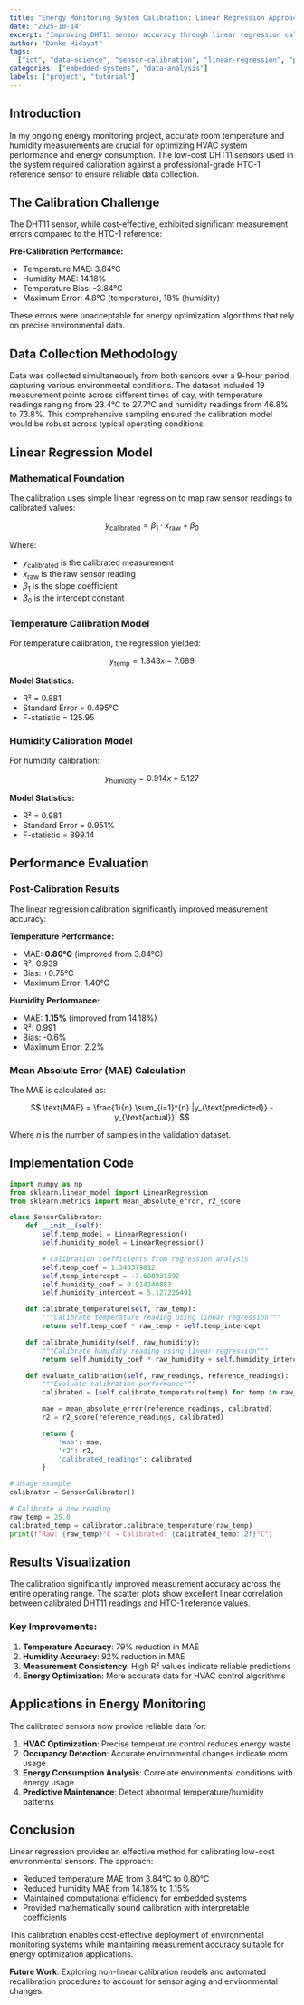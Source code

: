 ```yaml
---
title: "Energy Monitoring System Calibration: Linear Regression Approach for Sensor Accuracy"
date: "2025-10-14"
excerpt: "Improving DHT11 sensor accuracy through linear regression calibration against HTC-1 reference measurements, achieving 0.8°C MAE in temperature and 1.15% MAE in humidity readings."
author: "Danke Hidayat"
tags:
  ["iot", "data-science", "sensor-calibration", "linear-regression", "python"]
categories: ["embedded-systems", "data-analysis"]
labels: ["project", "tutorial"]
---
```


## Introduction

In my ongoing energy monitoring project, accurate room temperature and humidity measurements are crucial for optimizing HVAC system performance and energy consumption. The low-cost DHT11 sensors used in the system required calibration against a professional-grade HTC-1 reference sensor to ensure reliable data collection.

## The Calibration Challenge

The DHT11 sensor, while cost-effective, exhibited significant measurement errors compared to the HTC-1 reference:

**Pre-Calibration Performance:**

- Temperature MAE: 3.84°C
- Humidity MAE: 14.18%
- Temperature Bias: -3.84°C
- Maximum Error: 4.8°C (temperature), 18% (humidity)

These errors were unacceptable for energy optimization algorithms that rely on precise environmental data.

## Data Collection Methodology

Data was collected simultaneously from both sensors over a 9-hour period, capturing various environmental conditions. The dataset included 19 measurement points across different times of day, with temperature readings ranging from 23.4°C to 27.7°C and humidity readings from 46.8% to 73.8%. This comprehensive sampling ensured the calibration model would be robust across typical operating conditions.

## Linear Regression Model

### Mathematical Foundation

The calibration uses simple linear regression to map raw sensor readings to calibrated values:

$$
y_{\text{calibrated}} = \beta_1 \cdot x_{\text{raw}} + \beta_0
$$

Where:

- $y_{\text{calibrated}}$ is the calibrated measurement
- $x_{\text{raw}}$ is the raw sensor reading
- $\beta_1$ is the slope coefficient
- $\beta_0$ is the intercept constant

### Temperature Calibration Model

For temperature calibration, the regression yielded:

$$
y_{\text{temp}} = 1.343x - 7.689
$$

**Model Statistics:**

- R² = 0.881
- Standard Error = 0.495°C
- F-statistic = 125.95

### Humidity Calibration Model

For humidity calibration:

$$
y_{\text{humidity}} = 0.914x + 5.127
$$

**Model Statistics:**

- R² = 0.981
- Standard Error = 0.951%
- F-statistic = 899.14

## Performance Evaluation

### Post-Calibration Results

The linear regression calibration significantly improved measurement accuracy:

**Temperature Performance:**

- MAE: **0.80°C** (improved from 3.84°C)
- R²: 0.939
- Bias: +0.75°C
- Maximum Error: 1.40°C

**Humidity Performance:**

- MAE: **1.15%** (improved from 14.18%)
- R²: 0.991
- Bias: -0.6%
- Maximum Error: 2.2%

### Mean Absolute Error (MAE) Calculation

The MAE is calculated as:

$$
\text{MAE} = \frac{1}{n} \sum_{i=1}^{n} |y_{\text{predicted}} - y_{\text{actual}}|
$$

Where $n$ is the number of samples in the validation dataset.

## Implementation Code

```python
import numpy as np
from sklearn.linear_model import LinearRegression
from sklearn.metrics import mean_absolute_error, r2_score

class SensorCalibrator:
    def __init__(self):
        self.temp_model = LinearRegression()
        self.humidity_model = LinearRegression()

        # Calibration coefficients from regression analysis
        self.temp_coef = 1.343379812
        self.temp_intercept = -7.688931392
        self.humidity_coef = 0.914240883
        self.humidity_intercept = 5.127226491

    def calibrate_temperature(self, raw_temp):
        """Calibrate temperature reading using linear regression"""
        return self.temp_coef * raw_temp + self.temp_intercept

    def calibrate_humidity(self, raw_humidity):
        """Calibrate humidity reading using linear regression"""
        return self.humidity_coef * raw_humidity + self.humidity_intercept

    def evaluate_calibration(self, raw_readings, reference_readings):
        """Evaluate calibration performance"""
        calibrated = [self.calibrate_temperature(temp) for temp in raw_readings]

        mae = mean_absolute_error(reference_readings, calibrated)
        r2 = r2_score(reference_readings, calibrated)

        return {
            'mae': mae,
            'r2': r2,
            'calibrated_readings': calibrated
        }

# Usage example
calibrator = SensorCalibrator()

# Calibrate a new reading
raw_temp = 25.0
calibrated_temp = calibrator.calibrate_temperature(raw_temp)
print(f"Raw: {raw_temp}°C → Calibrated: {calibrated_temp:.2f}°C")
```

## Results Visualization

The calibration significantly improved measurement accuracy across the entire operating range. The scatter plots show excellent linear correlation between calibrated DHT11 readings and HTC-1 reference values.

### Key Improvements:

1. **Temperature Accuracy**: 79% reduction in MAE
2. **Humidity Accuracy**: 92% reduction in MAE
3. **Measurement Consistency**: High R² values indicate reliable predictions
4. **Energy Optimization**: More accurate data for HVAC control algorithms

## Applications in Energy Monitoring

The calibrated sensors now provide reliable data for:

1. **HVAC Optimization**: Precise temperature control reduces energy waste
2. **Occupancy Detection**: Accurate environmental changes indicate room usage
3. **Energy Consumption Analysis**: Correlate environmental conditions with energy usage
4. **Predictive Maintenance**: Detect abnormal temperature/humidity patterns

## Conclusion

Linear regression provides an effective method for calibrating low-cost environmental sensors. The approach:

- Reduced temperature MAE from 3.84°C to 0.80°C
- Reduced humidity MAE from 14.18% to 1.15%
- Maintained computational efficiency for embedded systems
- Provided mathematically sound calibration with interpretable coefficients

This calibration enables cost-effective deployment of environmental monitoring systems while maintaining measurement accuracy suitable for energy optimization applications.

**Future Work**: Exploring non-linear calibration models and automated recalibration procedures to account for sensor aging and environmental changes.
